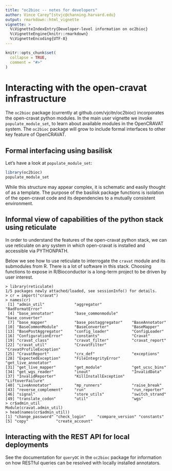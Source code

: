 ```yaml
---
title: "oc2bioc -- notes for developers"
author: Vince Carey^[stvjc@channing.harvard.edu}
output: rmarkdown::html_vignette
vignette: >
  %\VignetteIndexEntry{Developer-level information on oc2bioc}
  %\VignetteEngine{knitr::rmarkdown}
  %\VignetteEncoding{UTF-8}
---
```



```r
knitr::opts_chunk$set(
  collapse = TRUE,
  comment = "#>"
)
```

# Interacting with the open-cravat infrastructure

The `oc2bioc` package (currently at
github.com/vjcitn/oc2bioc) incorporates the open-cravat python modules.
In the main user vignette we invoke `populate_module_set`, to
learn about available modules in the OpenCRAVAT system.
The `oc2bioc` package will grow
to include formal interfaces to other key feature of OpenCRAVAT.

## Formal interfacing using basilisk

Let's have a look at `populate_module_set`:
```r
library(oc2bioc)
populate_module_set
```

While this structure may appear complex, it is
schematic and easily thought of as a template.  The purpose
of the basilisk package functions is isolation of the 
open-cravat code and its dependencies to a mutually
consistent environment.

## Informal view of capabilities of the python stack using reticulate

In order to understand the features of the open-cravat
python stack, we can use reticulate on any system in which
open-cravat is installed and accessible via PYTHONPATH.

Below we see how to use reticulate to interrogate the `cravat`
module and its submodules from R.  There is a lot of software
in this stack.  Choosing functions to expose in R/Bioconductor
is a long-term project to be driven by user interest.

```
> library(reticulate)
1/5 packages newly attached/loaded, see sessionInfo() for details.
> cr = import("cravat")
> names(cr)
 [1] "admin_util"             "aggregator"             "BadFormatError"        
 [4] "base_annotator"         "base_commonmodule"      "base_converter"        
 [7] "base_mapper"            "base_postaggregator"    "BaseAnnotator"         
[10] "BaseCommonModule"       "BaseConverter"          "BaseMapper"            
[13] "BasePostAggregator"     "config_loader"          "ConfigLoader"          
[16] "ConfigurationError"     "constants"              "Cravat"                
[19] "cravat_class"           "cravat_filter"          "cravat_report"         
[22] "cravat_util"            "CravatFilter"           "CravatProfileException"
[25] "CravatReport"           "crx_def"                "exceptions"            
[28] "ExpectedException"      "FileIntegrityError"     "get_live_annotator"    
[31] "get_live_mapper"        "get_module"             "get_ucsc_bins"         
[34] "get_wgs_reader"         "inout"                  "InvalidData"           
[37] "InvalidReporter"        "KillInstallException"   "LiftoverFailure"       
[40] "LiveAnnotator"          "mp_runners"             "raise_break"           
[43] "reverse_complement"     "run"                    "run_reporter"          
[46] "signal"                 "store_utils"            "switch_strand"         
[49] "translate_codon"        "util"                   "wgs"                   
> cr$admin_util
Module(cravat.admin_util)
> head(names(cr$admin_util))
[1] "change_password" "check_login"     "compare_version" "constants"      
[5] "copy"            "create_account" 
```

## Interacting with the REST API for local deployments

See the documentation for `queryOC` in the `oc2bioc` package for
information on how RESTful queries can be resolved with locally
installed annotators.
